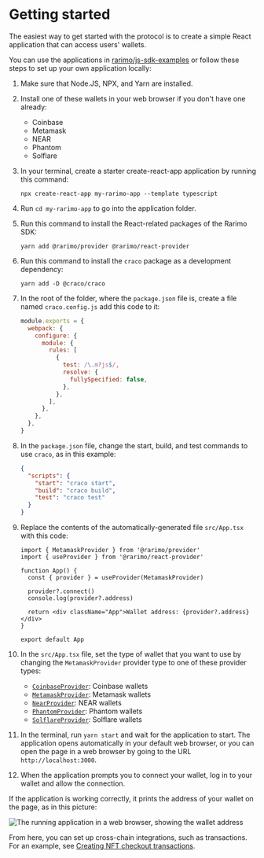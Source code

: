 ---
---

# Getting started

The easiest way to get started with the protocol is to create a simple React application that can access users' wallets.

You can use the applications in [rarimo/js-sdk-examples](https://github.com/rarimo/js-sdk-examples) or follow these steps to set up your own application locally:

1. Make sure that Node.JS, NPX, and Yarn are installed.

1. Install one of these wallets in your web browser if you don't have one already:

   - Coinbase
   - Metamask
   - NEAR
   - Phantom
   - Solflare

1. In your terminal, create a starter create-react-app application by running this command:

   ```shell
   npx create-react-app my-rarimo-app --template typescript
   ```

1. Run `cd my-rarimo-app` to go into the application folder.

1. Run this command to install the React-related packages of the Rarimo SDK:

   ```shell
   yarn add @rarimo/provider @rarimo/react-provider
   ```

1. Run this command to install the `craco` package as a development dependency:

   ```shell
   yarn add -D @craco/craco
   ```

1. In the root of the folder, where the `package.json` file is, create a file named `craco.config.js` add this code to it:

   ```js
   module.exports = {
     webpack: {
       configure: {
         module: {
           rules: [
             {
               test: /\.m?js$/,
               resolve: {
                 fullySpecified: false,
               },
             },
           ],
         },
       },
     },
   }
   ```

1. In the `package.json` file, change the start, build, and test commands to use `craco`, as in this example:

   ```json
   {
     "scripts": {
       "start": "craco start",
       "build": "craco build",
       "test": "craco test"
     }
   }
   ```

1. Replace the contents of the automatically-generated file `src/App.tsx` with this code:

   ```tsx
   import { MetamaskProvider } from '@rarimo/provider'
   import { useProvider } from '@rarimo/react-provider'

   function App() {
     const { provider } = useProvider(MetamaskProvider)

     provider?.connect()
     console.log(provider?.address)

     return <div className="App">Wallet address: {provider?.address}</div>
   }

   export default App
   ```

1. In the `src/App.tsx` file, set the type of wallet that you want to use by changing the `MetamaskProvider` provider type to one of these provider types:

   - [`CoinbaseProvider`](https://rarimo.github.io/js-sdk/classes/_rarimo_provider.CoinbaseProvider.html): Coinbase wallets
   - [`MetamaskProvider`](https://rarimo.github.io/js-sdk/classes/_rarimo_provider.MetamaskProvider.html): Metamask wallets
   - [`NearProvider`](https://rarimo.github.io/js-sdk/classes/_rarimo_provider.NearProvider.html): NEAR wallets
   - [`PhantomProvider`](https://rarimo.github.io/js-sdk/classes/_rarimo_provider.PhantomProvider.html): Phantom wallets
   - [`SolflareProvider`](https://rarimo.github.io/js-sdk/classes/_rarimo_provider.SolflareProvider.html): Solflare wallets

1. In the terminal, run `yarn start` and wait for the application to start.
The application opens automatically in your default web browser, or you can open the page in a web browser by going to the URL `http://localhost:3000`.

1. When the application prompts you to connect your wallet, log in to your wallet and allow the connection.

If the application is working correctly, it prints the address of your wallet on the page, as in this picture:

![The running application in a web browser, showing the wallet address](/img/getting-started-wallet-address.png)

From here, you can set up cross-chain integrations, such as transactions.
For an example, see [Creating NFT checkout transactions](./overview/creating-transactions).

